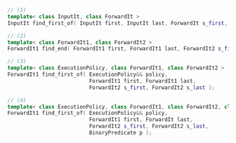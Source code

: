 ```cpp
// (1)
template< class InputIt, class ForwardIt >
InputIt find_first_of( InputIt first, InputIt last, ForwardIt s_first, ForwardIt s_last );

// (2)
template< class ForwardIt1, class ForwardIt2 >
ForwardIt1 find_end( ForwardIt1 first, ForwardIt1 last, ForwardIt2 s_first, ForwardIt2 s_last );

// (3)
template< class ExecutionPolicy, class ForwardIt1, class ForwardIt2 >
ForwardIt1 find_first_of( ExecutionPolicy&& policy,
                          ForwardIt1 first, ForwardIt1 last,
                          ForwardIt2 s_first, ForwardIt2 s_last );

// (4)
template< class ExecutionPolicy, class ForwardIt1, class ForwardIt2, class BinaryPredicate >
ForwardIt1 find_first_of( ExecutionPolicy&& policy,
                          ForwardIt1 first, ForwardIt last,
                          ForwardIt2 s_first, ForwardIt2 s_last,
                          BinaryPredicate p );
```
